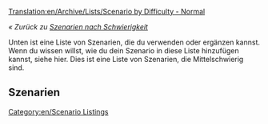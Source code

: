 [[Translation:en/Archive/Lists/Scenario by Difficulty - Normal]]

''« Zurück zu [[de/Archive/Lists/Szenarien nach Schwierigkeit|Szenarien nach Schwierigkeit]]''

[[Category:en/Scenario Listings]]

Unten ist eine Liste von Szenarien, die du verwenden oder ergänzen kannst. Wenn du wissen willst, wie du dein Szenario in diese Liste hinzufügen kannst, siehe hier. Dies ist eine Liste von Szenarien, die Mittelschwierig sind.

==Szenarien==